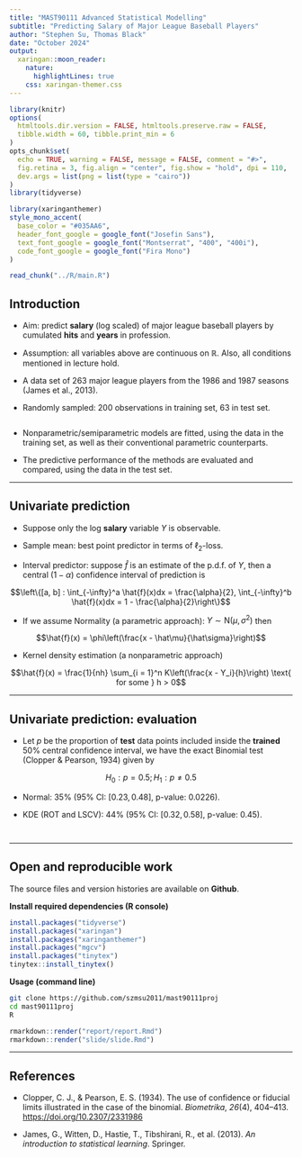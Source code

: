 ```yaml
---
title: "MAST90111 Advanced Statistical Modelling"
subtitle: "Predicting Salary of Major League Baseball Players"
author: "Stephen Su, Thomas Black"
date: "October 2024"
output:
  xaringan::moon_reader:
    nature:
      highlightLines: true
    css: xaringan-themer.css
---
```


```r
library(knitr)
options(
  htmltools.dir.version = FALSE, htmltools.preserve.raw = FALSE,
  tibble.width = 60, tibble.print_min = 6
)
opts_chunk$set(
  echo = TRUE, warning = FALSE, message = FALSE, comment = "#>",
  fig.retina = 3, fig.align = "center", fig.show = "hold", dpi = 110,
  dev.args = list(png = list(type = "cairo"))
)
library(tidyverse)
```
```r
library(xaringanthemer)
style_mono_accent(
  base_color = "#035AA6",
  header_font_google = google_font("Josefin Sans"),
  text_font_google = google_font("Montserrat", "400", "400i"),
  code_font_google = google_font("Fira Mono")
)
```

```r
read_chunk("../R/main.R")
```

## Introduction

- Aim: predict **salary** (log scaled) of major league baseball players by cumulated **hits** and **years** in profession.

- Assumption: all variables above are continuous on $\mathbb{R}$. Also, all conditions mentioned in lecture hold.

- A data set of 263 major league players from the 1986 and 1987 seasons (James et al., 2013).

- Randomly sampled: 200 observations in training set, 63 in test set.

```r
```

- Nonparametric/semiparametric models are fitted, using the data in the training set, as well as their conventional parametric counterparts.

- The predictive performance of the methods are evaluated and compared, using the data in the test set.

---

## Univariate prediction

- Suppose only the log **salary** variable $Y$ is observable.

- Sample mean: best point predictor in terms of $\ell_2$-loss.

- Interval predictor: suppose $\hat{f}$ is an estimate of the p.d.f. of $Y$, then a central $(1 - \alpha)$ confidence interval of prediction is

$$\left\{[a, b] : \int_{-\infty}^a \hat{f}(x)dx = \frac{\alpha}{2}, \int_{-\infty}^b \hat{f}(x)dx = 1 - \frac{\alpha}{2}\right\}$$

- If we assume Normality (a parametric approach): $Y \sim \text{N}(\mu, \sigma^2)$ then

$$\hat{f}(x) = \phi\left(\frac{x - \hat\mu}{\hat\sigma}\right)$$

- Kernel density estimation (a nonparametric approach)

$$\hat{f}(x) = \frac{1}{nh} \sum_{i = 1}^n K\left(\frac{x - Y_i}{h}\right) \text{ for some } h > 0$$

---

## Univariate prediction: evaluation

- Let $p$ be the proportion of **test** data points included inside the **trained** 50% central confidence interval, we have the exact Binomial test (Clopper & Pearson, 1934) given by

$$H_0: p = 0.5; H_1: p \neq 0.5$$

- Normal: $35$% (95% CI: $[0.23, 0.48]$, p-value: $0.0226$).

- KDE (ROT and LSCV): $44$% (95% CI: $[0.32, 0.58]$, p-value: $0.45$).

```r
```
```r
```

---

## Open and reproducible work

The source files and version histories are available on **Github**.

**Install required dependencies (R console)**

```r
install.packages("tidyverse")
install.packages("xaringan")
install.packages("xaringanthemer")
install.packages("mgcv")
install.packages("tinytex")
tinytex::install_tinytex()
```

**Usage (command line)**

```zsh
git clone https://github.com/szmsu2011/mast90111proj
cd mast90111proj
R
```
```r
rmarkdown::render("report/report.Rmd")
rmarkdown::render("slide/slide.Rmd")
```

---

## References

- Clopper, C. J., & Pearson, E. S. (1934). The use of confidence or fiducial limits illustrated in the case of the binomial. *Biometrika*, *26*(4), 404--413. [https://doi.org/10.2307/2331986](https://doi.org/10.2307/2331986)

- James, G., Witten, D., Hastie, T., Tibshirani, R., et al. (2013). *An introduction to statistical learning*. Springer.
